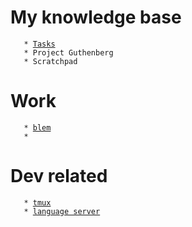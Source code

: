 = My knowledge base =
    * [[Tasks]]
    * Project Guthenberg
    * Scratchpad

= Work =
    * [[blem]]
    * 

= Dev related =
    * [[tmux]]
    * [[language server]]

